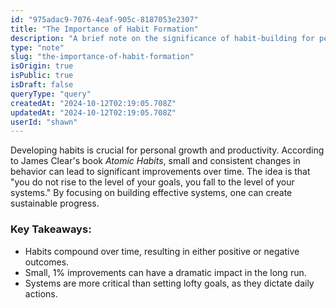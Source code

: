 ```yaml
---
id: "975adac9-7076-4eaf-905c-8187053e2307"
title: "The Importance of Habit Formation"
description: "A brief note on the significance of habit-building for personal growth and productivity."
type: "note"
slug: "the-importance-of-habit-formation"
isOrigin: true
isPublic: true
isDraft: false
queryType: "query"
createdAt: "2024-10-12T02:19:05.708Z"
updatedAt: "2024-10-12T02:19:05.708Z"
userId: "shawn"
---
```


Developing habits is crucial for personal growth and productivity. According to James Clear's book *Atomic Habits*, small and consistent changes in behavior can lead to significant improvements over time. The idea is that "you do not rise to the level of your goals, you fall to the level of your systems." By focusing on building effective systems, one can create sustainable progress.

### Key Takeaways:
- Habits compound over time, resulting in either positive or negative outcomes.
- Small, 1% improvements can have a dramatic impact in the long run.
- Systems are more critical than setting lofty goals, as they dictate daily actions.
